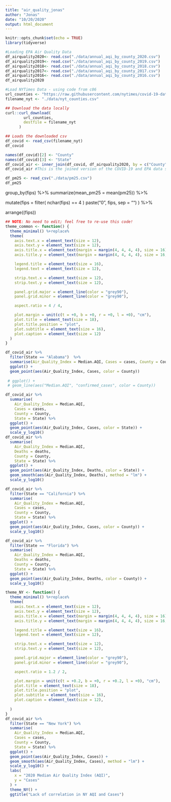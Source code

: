 ```yaml
---
title: "air_quality_jonas"
author: "Jonas"
date: "10/20/2020"
output: html_document
---
```


```r
knitr::opts_chunk$set(echo = TRUE)
library(tidyverse)

```



```r

#Loading EPA Air Quality Data
df_airquality2020<- read.csv("./data/annual_aqi_by_county_2020.csv")
df_airquality2019<- read.csv("./data/annual_aqi_by_county_2019.csv")
df_airquality2018<- read.csv("./data/annual_aqi_by_county_2018.csv")
df_airquality2017<- read.csv("./data/annual_aqi_by_county_2017.csv")
df_airquality2016<- read.csv("./data/annual_aqi_by_county_2016.csv")
df_airquality2020

#Load NYTimes Data - using code from c06
url_counties <- "https://raw.githubusercontent.com/nytimes/covid-19-data/master/live/us-counties.csv"
filename_nyt <- "./data/nyt_counties.csv"

## Download the data locally
curl::curl_download(
        url_counties,
        destfile = filename_nyt
      )

## Loads the downloaded csv
df_covid <- read_csv(filename_nyt)
df_covid
```


```r
names(df_covid)[2] <- "County"
names(df_covid)[3] <- "State"
df_covid_air <- inner_join(df_covid, df_airquality2020, by = c("County", "State"))
df_covid_air #This is the joined version of the COVID-19 and EPA data set
```

```r
df_pm25 <- read_csv("./data/pm25.csv")
df_pm25
```
  group_by(fips) %>% 
  summarize(mean_pm25 = mean(pm25)) %>% 

  mutate(fips = filter(
                        nchar(fips) == 4
                )
           paste("0", fips, sep = "")
  ) %>%
  
  arrange((fips))




```r
## NOTE: No need to edit; feel free to re-use this code!
theme_common <- function() {
  theme_minimal() %+replace%
  theme(
    axis.text.x = element_text(size = 12),
    axis.text.y = element_text(size = 12),
    axis.title.x = element_text(margin = margin(4, 4, 4, 4), size = 16),
    axis.title.y = element_text(margin = margin(4, 4, 4, 4), size = 16, angle = 90),

    legend.title = element_text(size = 16),
    legend.text = element_text(size = 12),

    strip.text.x = element_text(size = 12),
    strip.text.y = element_text(size = 12),

    panel.grid.major = element_line(color = "grey90"),
    panel.grid.minor = element_line(color = "grey90"),

    aspect.ratio = 4 / 4,

    plot.margin = unit(c(t = +0, b = +0, r = +0, l = +0), "cm"),
    plot.title = element_text(size = 18),
    plot.title.position = "plot",
    plot.subtitle = element_text(size = 16),
    plot.caption = element_text(size = 12)
  )
}
```


```r
df_covid_air %>%
  filter(State == "Alabama")  %>%
  summarise(Air_Quality_Index = Median.AQI, Cases = cases, County = County) %>%
  ggplot() +
  geom_point(aes(Air_Quality_Index, Cases, color = County))
  
 # ggplot() +
 # geom_line(aes("Median.AQI", "confirmed_cases", color = County))


```



```r
df_covid_air %>%
  summarise(
    Air_Quality_Index = Median.AQI,
    Cases = cases,
    County = County,
    State = State) %>%
  ggplot() +
  geom_point(aes(Air_Quality_Index, Cases, color = State)) +
  scale_y_log10()
df_covid_air %>%
  summarise(
    Air_Quality_Index = Median.AQI,
    Deaths = deaths,
    County = County,
    State = State) %>%
  ggplot() +
  geom_point(aes(Air_Quality_Index, Deaths, color = State)) +
  geom_smooth(aes(Air_Quality_Index, Deaths), method = "lm") +
  scale_y_log10()
```





 
```r
df_covid_air %>%
  filter(State == "California") %>%
  summarise(
    Air_Quality_Index = Median.AQI,
    Cases = cases,
    County = County,
    State = State) %>%
  ggplot() +
  geom_point(aes(Air_Quality_Index, Cases, color = County)) +
  scale_y_log10()

df_covid_air %>%
  filter(State == "Florida") %>%
  summarise(
    Air_Quality_Index = Median.AQI,
    Deaths = deaths,
    County = County,
    State = State) %>%
  ggplot() +
  geom_point(aes(Air_Quality_Index, Deaths, color = County)) +
  scale_y_log10()
```

```r
theme_NY <- function() {
  theme_minimal() %+replace%
  theme(
    axis.text.x = element_text(size = 12),
    axis.text.y = element_text(size = 12),
    axis.title.x = element_text(margin = margin(4, 4, 4, 4), size = 16),
    axis.title.y = element_text(margin = margin(4, 4, 4, 4), size = 16, angle = 90),

    legend.title = element_text(size = 16),
    legend.text = element_text(size = 12),

    strip.text.x = element_text(size = 12),
    strip.text.y = element_text(size = 12),

    panel.grid.major = element_line(color = "grey90"),
    panel.grid.minor = element_line(color = "grey90"),

    aspect.ratio = 1.2 / 2,

    plot.margin = unit(c(t = +0.2, b = +0, r = +0.2, l = +0), "cm"),
    plot.title = element_text(size = 18),
    plot.title.position = "plot",
    plot.subtitle = element_text(size = 16),
    plot.caption = element_text(size = 12),
    
  )
}
df_covid_air %>%
  filter(State == "New York") %>%
  summarise(
    Air_Quality_Index = Median.AQI,
    Cases = cases,
    County = County,
    State = State) %>%
  ggplot() +
  geom_point(aes(Air_Quality_Index, Cases)) +
  geom_smooth(aes(Air_Quality_Index, Cases), method = "lm") +
  scale_y_log10() +
  labs(
    x = "2020 Median Air Quality Index (AQI)",
    y = "Cases"
  ) +
  theme_NY() +
  ggtitle("Lack of correlation in NY AQI and Cases")

```











